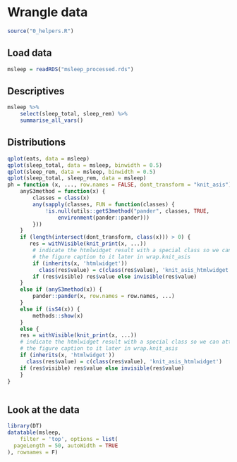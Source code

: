 # Wrangle data {.tabset .tabset-sticky}

```r
source("0_helpers.R")
```

## Load data

```r
msleep = readRDS("msleep_processed.rds")
```

## Descriptives {.active}
```r
msleep %>% 
	select(sleep_total, sleep_rem) %>% 
	summarise_all_vars()
```

## Distributions

```r
qplot(eats, data = msleep)
qplot(sleep_total, data = msleep, binwidth = 0.5)
qplot(sleep_rem, data = msleep, binwidth = 0.5)
qplot(sleep_total, sleep_rem, data = msleep)
ph = function (x, ..., row.names = FALSE, dont_transform = "knit_asis") {
    anyS3method = function(x) {
        classes = class(x)
        any(sapply(classes, FUN = function(classes) {
            !is.null(utils::getS3method("pander", classes, TRUE, 
                environment(pander::pander)))
        }))
    }
    if (length(intersect(dont_transform, class(x))) > 0) {
       res = withVisible(knit_print(x, ...))
	    # indicate the htmlwidget result with a special class so we can attach
	    # the figure caption to it later in wrap.knit_asis
	    if (inherits(x, 'htmlwidget'))
	      class(res$value) = c(class(res$value), 'knit_asis_htmlwidget')
	    if (res$visible) res$value else invisible(res$value)
    }
    else if (anyS3method(x)) {
        pander::pander(x, row.names = row.names, ...)
    }
    else if (isS4(x)) {
        methods::show(x)
    }
    else {
    res = withVisible(knit_print(x, ...))
    # indicate the htmlwidget result with a special class so we can attach
    # the figure caption to it later in wrap.knit_asis
    if (inherits(x, 'htmlwidget'))
      class(res$value) = c(class(res$value), 'knit_asis_htmlwidget')
    if (res$visible) res$value else invisible(res$value)
    }
}
	

```

## Look at the data

```r
library(DT)
datatable(msleep, 
	filter = 'top', options = list(
  pageLength = 50, autoWidth = TRUE
), rownames = F)
```

